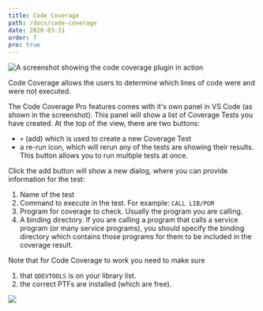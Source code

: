 ```yaml
---
title: Code Coverage
path: /docs/code-coverage
date: 2020-03-31
order: 7
pro: true
---
```


![A screenshot showing the code coverage plugin in action](./code-coverage-1.png)

Code Coverage allows the users to determine which lines of code were and were not executed.

The Code Coverage Pro features comes with it's own panel in VS Code (as shown in the screenshot). This panel will show a list of Coverage Tests you have created. At the top of the view, there are two buttons:

* `+` (add) which is used to create a new Coverage Test
* a re-run icon, which will rerun any of the tests are showing their results. This button allows you to run multiple tests at once.

Click the add button will show a new dialog, where you can provide information for the test:

1. Name of the test
2. Command to execute in the test. For example: `CALL LIB/PGM`
3. Program for coverage to check. Usually the program you are calling.
4. A binding directory. If you are calling a program that calls a service program (or many service programs), you should specify the binding directory which contains those programs for them to be included in the coverage result.

Note that for Code Coverage to work you need to make sure

1. that `QDEVTOOLS` is on your library list.
2. the correct PTFs are installed (which are free).

![](./code-coverage-2.png)